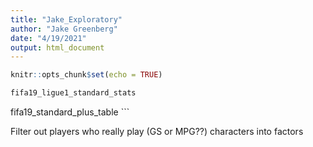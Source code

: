 ```yaml
---
title: "Jake_Exploratory"
author: "Jake Greenberg"
date: "4/19/2021"
output: html_document
---
```


```r
knitr::opts_chunk$set(echo = TRUE)
```

```r
fifa19_ligue1_standard_stats
```

fifa19_standard_plus_table
```

Filter out players who really play (GS or MPG??)
characters into factors

